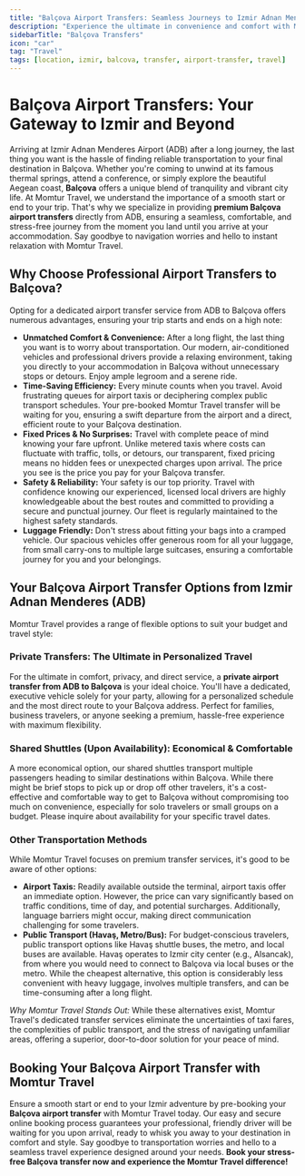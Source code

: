 ```yaml
---
title: "Balçova Airport Transfers: Seamless Journeys to Izmir Adnan Menderes (ADB)"
description: "Experience the ultimate in convenience and comfort with Momtur Travel's reliable Balçova airport transfer services. Discover seamless, stress-free journeys between Balçova and Izmir Adnan Menderes Airport (ADB) for a perfect start or end to your trip."
sidebarTitle: "Balçova Transfers"
icon: "car"
tag: "Travel"
tags: [location, izmir, balcova, transfer, airport-transfer, travel]
---
```


# Balçova Airport Transfers: Your Gateway to Izmir and Beyond

Arriving at Izmir Adnan Menderes Airport (ADB) after a long journey, the last thing you want is the hassle of finding reliable transportation to your final destination in Balçova. Whether you're coming to unwind at its famous thermal springs, attend a conference, or simply explore the beautiful Aegean coast, **Balçova** offers a unique blend of tranquility and vibrant city life. At Momtur Travel, we understand the importance of a smooth start or end to your trip. That's why we specialize in providing **premium Balçova airport transfers** directly from ADB, ensuring a seamless, comfortable, and stress-free journey from the moment you land until you arrive at your accommodation. Say goodbye to navigation worries and hello to instant relaxation with Momtur Travel.

## Why Choose Professional Airport Transfers to Balçova?

Opting for a dedicated airport transfer service from ADB to Balçova offers numerous advantages, ensuring your trip starts and ends on a high note:

*   **Unmatched Comfort & Convenience:** After a long flight, the last thing you want is to worry about transportation. Our modern, air-conditioned vehicles and professional drivers provide a relaxing environment, taking you directly to your accommodation in Balçova without unnecessary stops or detours. Enjoy ample legroom and a serene ride.
*   **Time-Saving Efficiency:** Every minute counts when you travel. Avoid frustrating queues for airport taxis or deciphering complex public transport schedules. Your pre-booked Momtur Travel transfer will be waiting for you, ensuring a swift departure from the airport and a direct, efficient route to your Balçova destination.
*   **Fixed Prices & No Surprises:** Travel with complete peace of mind knowing your fare upfront. Unlike metered taxis where costs can fluctuate with traffic, tolls, or detours, our transparent, fixed pricing means no hidden fees or unexpected charges upon arrival. The price you see is the price you pay for your Balçova transfer.
*   **Safety & Reliability:** Your safety is our top priority. Travel with confidence knowing our experienced, licensed local drivers are highly knowledgeable about the best routes and committed to providing a secure and punctual journey. Our fleet is regularly maintained to the highest safety standards.
*   **Luggage Friendly:** Don't stress about fitting your bags into a cramped vehicle. Our spacious vehicles offer generous room for all your luggage, from small carry-ons to multiple large suitcases, ensuring a comfortable journey for you and your belongings.

## Your Balçova Airport Transfer Options from Izmir Adnan Menderes (ADB)

Momtur Travel provides a range of flexible options to suit your budget and travel style:

### Private Transfers: The Ultimate in Personalized Travel

For the ultimate in comfort, privacy, and direct service, a **private airport transfer from ADB to Balçova** is your ideal choice. You'll have a dedicated, executive vehicle solely for your party, allowing for a personalized schedule and the most direct route to your Balçova address. Perfect for families, business travelers, or anyone seeking a premium, hassle-free experience with maximum flexibility.

### Shared Shuttles (Upon Availability): Economical & Comfortable

A more economical option, our shared shuttles transport multiple passengers heading to similar destinations within Balçova. While there might be brief stops to pick up or drop off other travelers, it's a cost-effective and comfortable way to get to Balçova without compromising too much on convenience, especially for solo travelers or small groups on a budget. Please inquire about availability for your specific travel dates.

### Other Transportation Methods

While Momtur Travel focuses on premium transfer services, it's good to be aware of other options:

*   **Airport Taxis:** Readily available outside the terminal, airport taxis offer an immediate option. However, the price can vary significantly based on traffic conditions, time of day, and potential surcharges. Additionally, language barriers might occur, making direct communication challenging for some travelers.
*   **Public Transport (Havaş, Metro/Bus):** For budget-conscious travelers, public transport options like Havaş shuttle buses, the metro, and local buses are available. Havaş operates to Izmir city center (e.g., Alsancak), from where you would need to connect to Balçova via local buses or the metro. While the cheapest alternative, this option is considerably less convenient with heavy luggage, involves multiple transfers, and can be time-consuming after a long flight.

*Why Momtur Travel Stands Out:* While these alternatives exist, Momtur Travel's dedicated transfer services eliminate the uncertainties of taxi fares, the complexities of public transport, and the stress of navigating unfamiliar areas, offering a superior, door-to-door solution for your peace of mind.

## Booking Your Balçova Airport Transfer with Momtur Travel

Ensure a smooth start or end to your Izmir adventure by pre-booking your **Balçova airport transfer** with Momtur Travel today. Our easy and secure online booking process guarantees your professional, friendly driver will be waiting for you upon arrival, ready to whisk you away to your destination in comfort and style. Say goodbye to transportation worries and hello to a seamless travel experience designed around your needs. **Book your stress-free Balçova transfer now and experience the Momtur Travel difference!**